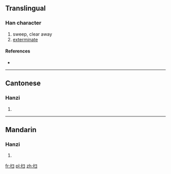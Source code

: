 {{also|掃}}
==Translingual==

===Han character===
{{Han char|rn=64|rad=手|as=03|sn=6|four=|canj=手尸一 (QSM)}}

# sweep, clear away
# [[exterminate]]

====References====
* {{Han ref|kx=0418.141|hdz=31831.110|uh=626B|ud=25195}}

----

==Cantonese==

===Hanzi===
{{yue-hanzi|jyut=|y=sou3, sou2|tra=掃}}

# {{defn|lang=yue|sort=手03}}

----

==Mandarin==

===Hanzi===
{{cmn-hanzi|tra=掃|pin=[[sǎo]] ([[sao3]])|wg=sao<sup>3</sup>}}

# {{defn|lang=cmn|sort=手03}}

[[fr:扫]]
[[pl:扫]]
[[zh:扫]]